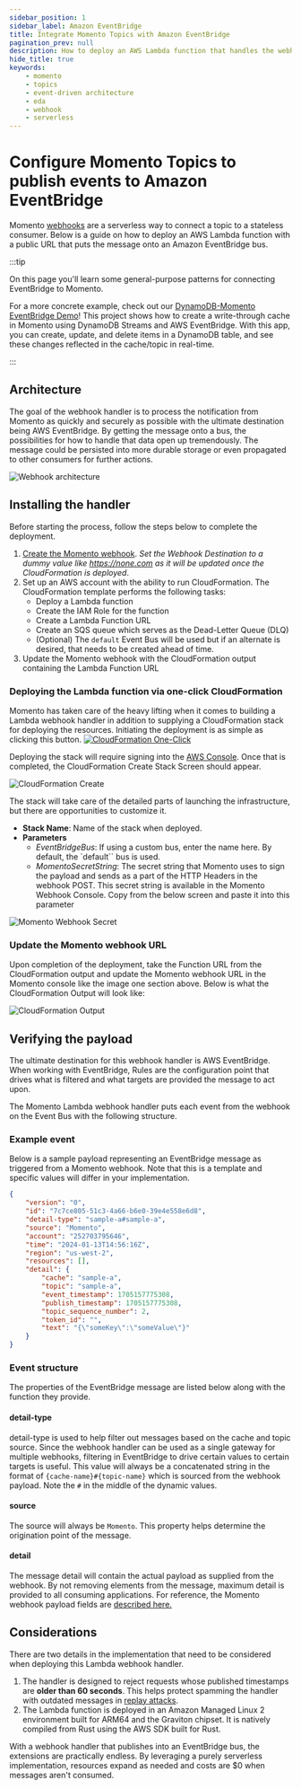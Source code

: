 ```yaml
---
sidebar_position: 1
sidebar_label: Amazon EventBridge
title: Integrate Momento Topics with Amazon EventBridge
pagination_prev: null
description: How to deploy an AWS Lambda function that handles the webhook payload published by Momento.  The handler exposes the Function over a URL that when executed puts the Momento webhook payload on a configured AWS EventBridge Bus.
hide_title: true
keywords:
    - momento
    - topics
    - event-driven architecture
    - eda
    - webhook
    - serverless
---
```


# Configure Momento Topics to publish events to Amazon EventBridge

Momento [webhooks](https://docs.momentohq.com/topics/webhooks/overview) are a serverless way to connect a topic to a stateless consumer. Below is a guide on how to deploy an AWS Lambda function with a public URL that puts the message onto an Amazon EventBridge bus.

:::tip

On this page you'll learn some general-purpose patterns for connecting EventBridge to Momento.

For a more concrete example, check out our [DynamoDB-Momento EventBridge Demo](https://github.com/momentohq/client-sdk-javascript/tree/main/examples/nodejs/aws/eventbridge)!
This project shows how to create a write-through cache in Momento using DynamoDB Streams and AWS EventBridge.
With this app, you can create, update, and delete items in a DynamoDB table, and see these changes reflected in the cache/topic in real-time.

:::

## Architecture

The goal of the webhook handler is to process the notification from Momento as quickly and securely as possible with the ultimate destination being AWS EventBridge. By getting the message onto a bus, the possibilities for how to handle that data open up tremendously. The message could be persisted into more durable storage or even propagated to other consumers for further actions.

![Webhook architecture](@site/static/img/topics/webhook_arch.jpg)

## Installing the handler

Before starting the process, follow the steps below to complete the deployment.

1.  [Create the Momento webhook](/topics/webhooks/creating-a-webhook). _Set the Webhook Destination to a dummy value like https://none.com as it will be updated once the CloudFormation is deployed_.
2.  Set up an AWS account with the ability to run CloudFormation. The CloudFormation template performs the following tasks:
    -   Deploy a Lambda function
    -   Create the IAM Role for the function
    -   Create a Lambda Function URL
    -   Create an SQS queue which serves as the Dead-Letter Queue (DLQ)
    -   (Optional) The `default` Event Bus will be used but if an alternate is desired, that needs to be created ahead of time.
3.  Update the Momento webhook with the CloudFormation output containing the Lambda Function URL

### Deploying the Lambda function via one-click CloudFormation

Momento has taken care of the heavy lifting when it comes to building a Lambda webhook handler in addition to supplying a CloudFormation stack for deploying the resources. Initiating the deployment is as simple as clicking this button. <a href="https://console.aws.amazon.com/cloudformation/home#/stacks/create/review?stackName=momento-webhook-handler&templateURL=https://us-west-2-momento-webhook-bucket.s3.us-west-2.amazonaws.com/template.yaml"><img src="/img/cloudformation-launch-stack.png" target="_blank" alt="CloudFormation One-Click" /></a>

Deploying the stack will require signing into the [AWS Console](https://console.aws.amazon.com/). Once that is completed, the CloudFormation Create Stack Screen should appear.

![CloudFormation Create](@site/static/img/topics/momento_stack.png)

The stack will take care of the detailed parts of launching the infrastructure, but there are opportunities to customize it.

-   **Stack Name**: Name of the stack when deployed.
-   **Parameters**
    -   _EventBridgeBus_: If using a custom bus, enter the name here. By default, the `default`` bus is used.
    -   _MomentoSecretString_: The secret string that Momento uses to sign the payload and sends as a part of the HTTP Headers in the webhook POST. This secret string is available in the Momento Webhook Console. Copy from the below screen and paste it into this parameter

![Momento Webhook Secret](@site/static/img/topics/webhook_settings.jpg)

### Update the Momento webhook URL

Upon completion of the deployment, take the Function URL from the CloudFormation output and update the Momento webhook URL in the Momento console like the image one section above. Below is what the CloudFormation Output will look like:

![CloudFormation Output](@site/static/img/topics/cloudformation_output.jpg)

## Verifying the payload

The ultimate destination for this webhook handler is AWS EventBridge. When working with EventBridge, Rules are the configuration point that drives what is filtered and what targets are provided the message to act upon.

The Momento Lambda webhook handler puts each event from the webhook on the Event Bus with the following structure.

### Example event

Below is a sample payload representing an EventBridge message as triggered from a Momento webhook. Note that this is a template and specific values will differ in your implementation.

```json
{
    "version": "0",
    "id": "7c7ce805-51c3-4a66-b6e0-39e4e558e6d8",
    "detail-type": "sample-a#sample-a",
    "source": "Momento",
    "account": "252703795646",
    "time": "2024-01-13T14:56:16Z",
    "region": "us-west-2",
    "resources": [],
    "detail": {
        "cache": "sample-a",
        "topic": "sample-a",
        "event_timestamp": 1705157775308,
        "publish_timestamp": 1705157775308,
        "topic_sequence_number": 2,
        "token_id": "",
        "text": "{\"someKey\":\"someValue\"}"
    }
}
```

### Event structure

The properties of the EventBridge message are listed below along with the function they provide.

#### detail-type

detail-type is used to help filter out messages based on the cache and topic source. Since the webhook handler can be used as a single gateway for multiple webhooks, filtering in EventBridge to drive certain values to certain targets is useful. This value will always be a concatenated string in the format of `{cache-name}#{topic-name}` which is sourced from the webhook payload. Note the `#` in the middle of the dynamic values.

#### source

The source will always be `Momento`. This property helps determine the origination point of the message.

#### detail

The message detail will contain the actual payload as supplied from the webhook. By not removing elements from the message, maximum detail is provided to all consuming applications. For reference, the Momento webhook payload fields are [described here.](https://docs.momentohq.com/topics/webhooks/overview#example-event)

## Considerations

There are two details in the implementation that need to be considered when deploying this Lambda webhook handler.

1.  The handler is designed to reject requests whose published timestamps are **older than 60 seconds**. This helps protect spamming the handler with outdated messages in [replay attacks](https://docs.momentohq.com/topics/webhooks/security#replay-attacking).
2.  The Lambda function is deployed in an Amazon Managed Linux 2 environment built for ARM64 and the Graviton chipset. It is natively compiled from Rust using the AWS SDK built for Rust.

With a webhook handler that publishes into an EventBridge bus, the extensions are practically endless. By leveraging a purely serverless implementation, resources expand as needed and costs are $0 when messages aren't consumed.
